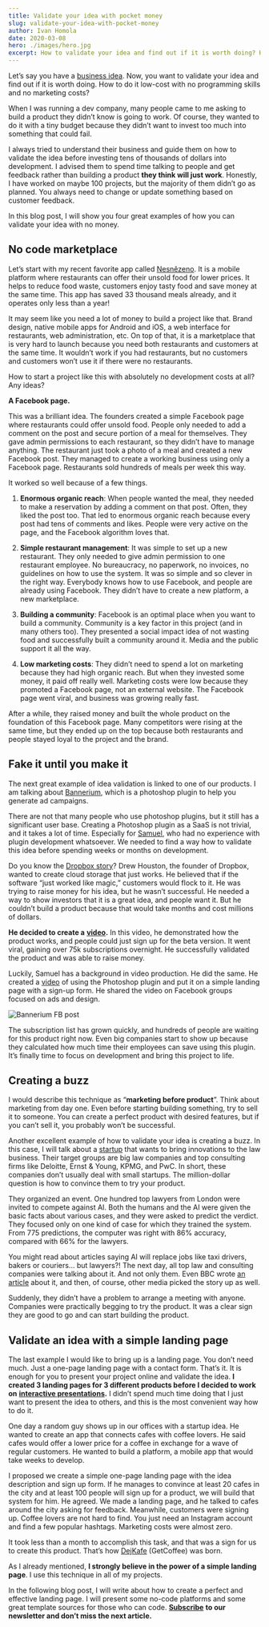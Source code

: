 ```yaml
---
title: Validate your idea with pocket money
slug: validate-your-idea-with-pocket-money
author: Ivan Homola
date: 2020-03-08
hero: ./images/hero.jpg
excerpt: How to validate your idea and find out if it is worth doing? How to do it low-cost with no programming skills and no marketing costs?
---
```


Let’s say you have a [business idea](https://www.lunadio.com/blog/how-to-come-up-with-a-million-dollar-startup-idea). Now, you want to validate your idea and find out if it is worth doing. How to do it low-cost with no programming skills and no marketing costs?

When I was running a dev company, many people came to me asking to build a product they didn’t know is going to work. Of course, they wanted to do it with a tiny budget because they didn’t want to invest too much into something that could fail.

I always tried to understand their business and guide them on how to validate the idea before investing tens of thousands of dollars into development. I advised them to spend time talking to people and get feedback rather than building a product **they think will just work**. Honestly, I have worked on maybe 100 projects, but the majority of them didn’t go as planned. You always need to change or update something based on customer feedback.

In this blog post, I will show you four great examples of how you can validate your idea with no money.

## No code marketplace

Let’s start with my recent favorite app called [Nesnězeno](https://nesnezeno.cz/). It is a mobile platform where restaurants can offer their unsold food for lower prices. It helps to reduce food waste, customers enjoy tasty food and save money at the same time. This app has saved 33 thousand meals already, and it operates only less than a year!

It may seem like you need a lot of money to build a project like that. Brand design, native mobile apps for Android and iOS, a web interface for restaurants, web administration, etc. On top of that, it is a marketplace that is very hard to launch because you need both restaurants and customers at the same time. It wouldn’t work if you had restaurants, but no customers and customers won’t use it if there were no restaurants.

How to start a project like this with absolutely no development costs at all? Any ideas?

**A Facebook page.**

This was a brilliant idea. The founders created a simple Facebook page where restaurants could offer unsold food. People only needed to add a comment on the post and secure portion of a meal for themselves. They gave admin permissions to each restaurant, so they didn’t have to manage anything. The restaurant just took a photo of a meal and created a new Facebook post. They managed to create a working business using only a Facebook page. Restaurants sold hundreds of meals per week this way.

It worked so well because of a few things.

1. **Enormous organic reach**: When people wanted the meal, they needed to make a reservation by adding a comment on that post. Often, they liked the post too. That led to enormous organic reach because every post had tens of comments and likes. People were very active on the page, and the Facebook algorithm loves that.

2. **Simple restaurant management**: It was simple to set up a new restaurant. They only needed to give admin permission to one restaurant employee. No bureaucracy, no paperwork, no invoices, no guidelines on how to use the system. It was so simple and so clever in the right way. Everybody knows how to use Facebook, and people are already using Facebook. They didn’t have to create a new platform, a new marketplace.
3. **Building a community**: Facebook is an optimal place when you want to build a community. Community is a key factor in this project (and in many others too). They presented a social impact idea of not wasting food and successfully built a community around it. Media and the public support it all the way.
4. **Low marketing costs**: They didn’t need to spend a lot on marketing because they had high organic reach. But when they invested some money, it paid off really well. Marketing costs were low because they promoted a Facebook page, not an external website. The Facebook page went viral, and business was growing really fast.

After a while, they raised money and built the whole product on the foundation of this Facebook page. Many competitors were rising at the same time, but they ended up on the top because both restaurants and people stayed loyal to the project and the brand.

## Fake it until you make it

The next great example of idea validation is linked to one of our products. I am talking about [Bannerium](https://bannerium.com/), which is a photoshop plugin to help you generate ad campaigns.

There are not that many people who use photoshop plugins, but it still has a significant user base. Creating a Photoshop plugin as a SaaS is not trivial, and it takes a lot of time. Especially for [Samuel](https://twitter.com/SamuelBriskar), who had no experience with plugin development whatsoever. We needed to find a way how to validate this idea before spending weeks or months on development.

Do you know the [Dropbox story](https://techcrunch.com/2011/10/19/dropbox-minimal-viable-product/)? Drew Houston, the founder of Dropbox, wanted to create cloud storage that just works. He believed that if the software “just worked like magic,” customers would flock to it. He was trying to raise money for his idea, but he wasn’t successful. He needed a way to show investors that it is a great idea, and people want it. But he couldn’t build a product because that would take months and cost millions of dollars.

**He decided to create a** [**video**](https://www.youtube.com/watch?v=7QmCUDHpNzE&feature=emb_title)**.** In this video, he demonstrated how the product works, and people could just sign up for the beta version. It went viral, gaining over 75k subscriptions overnight. He successfully validated the product and was able to raise money.

Luckily, Samuel has a background in video production. He did the same. He created a [video](https://www.youtube.com/watch?v=JWApMjQ3-jE) of using the Photoshop plugin and put it on a simple landing page with a sign-up form. He shared the video on Facebook groups focused on ads and design.

![Bannerium FB post](./images/fb-post-bannerium.jpg)

The subscription list has grown quickly, and hundreds of people are waiting for this product right now. Even big companies start to show up because they calculated how much time their employees can save using this plugin. It’s finally time to focus on development and bring this project to life.

## Creating a buzz

I would describe this technique as “**marketing before product**”. Think about marketing from day one. Even before starting building something, try to sell it to someone. You can create a perfect product with desired features, but if you can’t sell it, you probably won’t be successful.

Another excellent example of how to validate your idea is creating a buzz. In this case, I will talk about a [startup](https://case-crunch.com/) that wants to bring innovations to the law business. Their target groups are big law companies and top consulting firms like Deloitte, Ernst & Young, KPMG, and PwC. In short, these companies don’t usually deal with small startups. The million-dollar question is how to convince them to try your product.

They organized an event. One hundred top lawyers from London were invited to compete against AI. Both the humans and the AI were given the basic facts about various cases, and they were asked to predict the verdict. They focused only on one kind of case for which they trained the system. From 775 predictions, the computer was right with 86% accuracy, compared with 66% for the lawyers.

You might read about articles saying AI will replace jobs like taxi drivers, bakers or couriers... but lawyers?! The next day, all top law and consulting companies were talking about it. And not only them. Even BBC wrote [an article](https://www.bbc.com/news/technology-41829534) about it, and then, of course, other media picked the story up as well.

Suddenly, they didn’t have a problem to arrange a meeting with anyone. Companies were practically begging to try the product. It was a clear sign they are good to go and can start building the product.

## Validate an idea with a simple landing page

The last example I would like to bring up is a landing page. You don’t need much. Just a one-page landing page with a contact form. That’s it. It is enough for you to present your project online and validate the idea. **I created 3 landing pages for 3 different products before I decided to work on** [**interactive presentations**](https://www.prezelive.com/)**.** I didn’t spend much time doing that I just want to present the idea to others, and this is the most convenient way how to do it.

One day a random guy shows up in our offices with a startup idea. He wanted to create an app that connects cafes with coffee lovers. He said cafes would offer a lower price for a coffee in exchange for a wave of regular customers. He wanted to build a platform, a mobile app that would take weeks to develop.

I proposed we create a simple one-page landing page with the idea description and sign up form. If he manages to convince at least 20 cafes in the city and at least 100 people will sign up for a product, we will build that system for him. He agreed. We made a landing page, and he talked to cafes around the city asking for feedback. Meanwhile, customers were signing up. Coffee lovers are not hard to find. You just need an Instagram account and find a few popular hashtags. Marketing costs were almost zero.

It took less than a month to accomplish this task, and that was a sign for us to create this product. That’s how [DejKafe](https://dejkafe.cz/) (GetCoffee) was born.

As I already mentioned, **I strongly believe in the power of a simple landing page**. I use this technique in all of my projects.

In the following blog post, I will write about how to create a perfect and effective landing page. I will present some no-code platforms and some great template sources for those who can code. [**Subscribe**](https://www.lunadio.com/subscribe/) **to our newsletter and don’t miss the next article.**

